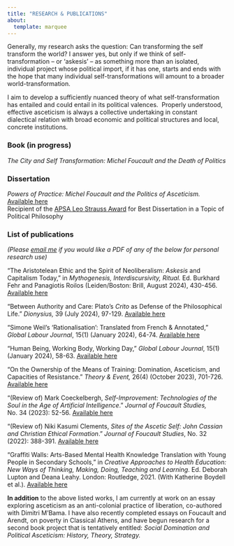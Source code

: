 ```yaml
---
title: "RESEARCH & PUBLICATIONS"
about: 
  template: marquee
---
```


Generally, my research asks the question: Can transforming the self transform the world? I answer yes, but only if we think of self-transformation – or ‘askesis’ – as something more than an isolated, individual project whose political import, if it has one, starts and ends with the hope that many individual self-transformations will amount to a broader world-transformation.

I aim to develop a sufficiently nuanced theory of what self-transformation has entailed and could entail in its political valences.  Properly understood, effective asceticism is always a collective undertaking in constant dialectical relation with broad economic and political structures and local, concrete institutions.

### **Book** (in progress)

*The City and Self Transformation: Michel Foucault and the Death of Politics*

### **Dissertation**

*Powers of Practice: Michel Foucault and the Politics of Asceticism.* <a href="https://dash.harvard.edu/handle/1/37373683" target="_blank">Available here</a>\
Recipient of the <a href="https://politicalsciencenow.com/william-tilleczek-receives-the-2024-leo-strauss-award-for-powers-of-practice-michel-foucault-and-the-politics-of-asceticism/" target="_blank">APSA Leo Strauss Award</a> for Best Dissertation in a Topic of Political Philosophy

### **List of publications**

*(Please <a href="contact.qmd" target="_blank">email me</a> if you would like a PDF of any of the below for personal research use)*

“The Aristotelean Ethic and the Spirit of Neoliberalism: *Askesis* and Capitalism Today,” in *Mythogenesis, Interdiscursivity, Ritual.* Ed. Burkhard Fehr and Panagiotis Roilos (Leiden/Boston: Brill, August 2024), 430-456. <a href="https://brill.com/edcollchap/book/9789004679740/BP000028.xml" target="_blank">Available here</a>

“Between Authority and Care: Plato’s *Crito* as Defense of the Philosophical Life.” *Dionysius,* 39 (July 2024), 97-129. <a href="https://ojs.library.dal.ca/dionysius/article/view/12200" target="_blank">Available here</a>

“Simone Weil’s ‘Rationalisation’: Translated from French & Annotated,” *Global Labour Journal*, 15(1) (January 2024), 64-74. <a href="https://mulpress.mcmaster.ca/globallabour/article/view/5739" target="_blank">Available here</a>

“Human Being, Working Body, Working Day,” *Global Labour Journal*, 15(1) (January 2024), 58-63. <a href="https://mulpress.mcmaster.ca/globallabour/article/view/5738" target="_blank">Available here</a>

“On the Ownership of the Means of Training: Domination, Asceticism, and Capacities of Resistance.” *Theory & Event,* 26(4) (October 2023), 701-726. <a href="https://muse.jhu.edu/pub/1/article/909213" target="_blank">Available here</a>

“(Review of) Mark Coeckelbergh, *Self-Improvement: Technologies of the Soul in the Age of Artificial Intelligence*.” *Journal of Foucault Studies,* No. 34 (2023): 52-56. <a href="https://rauli.cbs.dk/index.php/foucault-studies/article/view/6935" target="_blank">Available here</a>

“(Review of) Niki Kasumi Clements, *Sites of the Ascetic Self: John Cassian and Christian Ethical Formation*.” *Journal of Foucault Studies*, No. 32 (2022): 388-391. <a href="https://rauli.cbs.dk/index.php/foucault-studies/article/view/6708" target="_blank">Available here</a>

“Graffiti Walls: Arts-Based Mental Health Knowledge Translation with Young People in Secondary Schools,” in *Creative Approaches to Health Education: New Ways of Thinking, Making, Doing, Teaching and Learning*. Ed. Deborah Lupton and Deana Leahy. London: Routledge, 2021. (With Katherine Boydell et al.). <a href="https://www.taylorfrancis.com/chapters/edit/10.4324/9781003126508-6/graffiti-walls-katherine-boydell-vanessa-sinopoli-elaine-stasiulis-brenda-gladstone-kate-tilleczek-alexandra-gibson-william-tilleczek-michael-hodgins" target="_blank">Available here</a>

**In addition** to the above listed works, I am currently at work on an essay exploring asceticism as an anti-colonial practice of liberation, co-authored with Dimitri M’Bama. I have also recently completed essays on Foucault and Arendt, on poverty in Classical Athens, and have begun research for a second book project that is tentatively entitled: *Social Domination and Political Asceticism: History, Theory, Strategy.*
